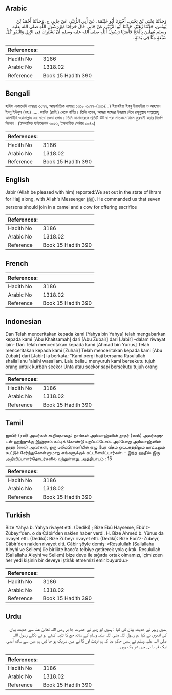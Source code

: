 ## Arabic


<div dir="rtl" lang="ar" style={{fontSize:'larger',backgroundColor:'#f8f9fa',padding:20}}>
وَحَدَّثَنَا يَحْيَى بْنُ يَحْيَى، أَخْبَرَنَا أَبُو خَيْثَمَةَ، عَنْ أَبِي الزُّبَيْرِ، عَنْ جَابِرٍ، ح. وَحَدَّثَنَا أَحْمَدُ بْنُ يُونُسَ، حَدَّثَنَا زُهَيْرٌ، حَدَّثَنَا أَبُو الزُّبَيْرِ، عَنْ جَابِرٍ، قَالَ خَرَجْنَا مَعَ رَسُولِ اللَّهِ صلى الله عليه وسلم مُهِلِّينَ بِالْحَجِّ فَأَمَرَنَا رَسُولُ اللَّهِ صلى الله عليه وسلم أَنْ نَشْتَرِكَ فِي الإِبِلِ وَالْبَقَرِ كُلُّ سَبْعَةٍ مِنَّا فِي بَدَنَةٍ ‏.‏
</div>
<div style={{backgroundColor:'#f8f9fa',padding:20, marginBottom: 10}}><table> <thead> <tr> <th>References:</th> <th></th> </tr> </thead> <tbody><tr><td>Hadith No</td><td>3186</td></tr><tr><td>Arabic No</td><td>1318.02</td></tr><tr><td>Reference</td><td>Book 15 Hadith 390</td></tr></tbody></table></div>

## Bengali


<div dir="ltr" lang="bn" style={{fontSize:'larger',backgroundColor:'#f8f9fa',padding:20}}>
হাদিস একাডেমি নাম্বারঃ ৩০৭৭, আন্তর্জাতিক নাম্বারঃ ১৩১৮ ৩০৭৭-(৩৫১/...) ইয়াহইয়া ইবনু ইয়াহইয়া ও আহমাদ ইবনু ইউনুস (রহঃ) ..... জাবির (রাযিঃ) থেকে বর্ণিত। তিনি বলেন, আমরা হজ্জের ইহরাম বেঁধে রসূলুল্লাহ সাল্লাল্লাহু আলাইহি ওয়াসাল্লাম এর সাথে রওনা হলাম। তিনি আমাদেরকে প্রতিটি উট বা গরু সাতজনে মিলে কুরবানী করার নির্দেশ দিলেন। (ইসলামিক ফাউন্ডেশন ৩০৫২, ইসলামীক সেন্টার ৩০৪৯)
</div>
<div style={{backgroundColor:'#f8f9fa',padding:20, marginBottom: 10}}><table> <thead> <tr> <th>References:</th> <th></th> </tr> </thead> <tbody><tr><td>Hadith No</td><td>3186</td></tr><tr><td>Arabic No</td><td>1318.02</td></tr><tr><td>Reference</td><td>Book 15 Hadith 390</td></tr></tbody></table></div>

## English


<div dir="ltr" lang="en" style={{fontSize:'larger',backgroundColor:'#f8f9fa',padding:20}}>
Jabir (Allah be pleased with him) reported:We set out in the state of Ihram for Hajj along, with Allah's Messenger (ﷺ). He commanded us that seven persons should join in a camel and a cow for offering sacrifice
</div>
<div style={{backgroundColor:'#f8f9fa',padding:20, marginBottom: 10}}><table> <thead> <tr> <th>References:</th> <th></th> </tr> </thead> <tbody><tr><td>Hadith No</td><td>3186</td></tr><tr><td>Arabic No</td><td>1318.02</td></tr><tr><td>Reference</td><td>Book 15 Hadith 390</td></tr></tbody></table></div>

## French


<div dir="ltr" lang="fr" style={{fontSize:'larger',backgroundColor:'#f8f9fa',padding:20}}>

</div>
<div style={{backgroundColor:'#f8f9fa',padding:20, marginBottom: 10}}><table> <thead> <tr> <th>References:</th> <th></th> </tr> </thead> <tbody><tr><td>Hadith No</td><td>3186</td></tr><tr><td>Arabic No</td><td>1318.02</td></tr><tr><td>Reference</td><td>Book 15 Hadith 390</td></tr></tbody></table></div>

## Indonesian


<div dir="ltr" lang="id" style={{fontSize:'larger',backgroundColor:'#f8f9fa',padding:20}}>
Dan Telah menceritakan kepada kami [Yahya bin Yahya] telah mengabarkan kepada kami [Abu Khaitsamah] dari [Abu Zubair] dari [Jabir] -dalam riwayat lain- Dan Telah menceritakan kepada kami [Ahmad bin Yunus] Telah menceritakan kepada kami [Zuhair] Telah menceritakan kepada kami [Abu Zubair] dari [Jabir] ia berkata; "Kami pergi haji bersama Rasulullah shallallahu 'alaihi wasallam. Lalu beliau menyuruh kami bersekutu tujuh orang untuk kurban seekor Unta atau seekor sapi bersekutu tujuh orang
</div>
<div style={{backgroundColor:'#f8f9fa',padding:20, marginBottom: 10}}><table> <thead> <tr> <th>References:</th> <th></th> </tr> </thead> <tbody><tr><td>Hadith No</td><td>3186</td></tr><tr><td>Arabic No</td><td>1318.02</td></tr><tr><td>Reference</td><td>Book 15 Hadith 390</td></tr></tbody></table></div>

## Tamil


<div dir="ltr" lang="ta" style={{fontSize:'larger',backgroundColor:'#f8f9fa',padding:20}}>
ஜாபிர் (ரலி) அவர்கள் கூறியதாவது: நாங்கள் அல்லாஹ்வின் தூதர் (ஸல்) அவர்களுடன் ஹஜ்ஜுக்கு இஹ்ராம் கட்டிக் கொண்டு புறப்பட்டோம். அப்போது அல்லாஹ்வின் தூதர் (ஸல்) அவர்கள், ஒரு பலிப்பிராணியில் ஏழு பேர் வீதம் ஒட்டகத்திலும் மாட்டிலும் கூட்டுச் சேர்ந்துகொள்ளுமாறு எங்களுக்குக் கட்டளையிட்டார்கள். - இந்த ஹதீஸ் இரு அறிவிப்பாளர்தொடர்களில் வந்துள்ளது. அத்தியாயம் : 15
</div>
<div style={{backgroundColor:'#f8f9fa',padding:20, marginBottom: 10}}><table> <thead> <tr> <th>References:</th> <th></th> </tr> </thead> <tbody><tr><td>Hadith No</td><td>3186</td></tr><tr><td>Arabic No</td><td>1318.02</td></tr><tr><td>Reference</td><td>Book 15 Hadith 390</td></tr></tbody></table></div>

## Turkish


<div dir="ltr" lang="tr" style={{fontSize:'larger',backgroundColor:'#f8f9fa',padding:20}}>
Bize Yahya b. Yahya rivayet etti. (Dediki) ; Bize Ebû Hayseme, Ebû'z-Zübeyr'den. o da Câbir'den naklen haber verdi. H. Bize Ahmed b. Yûnus da rivayet etti. (Dediki): Bize Zübeyr rivayet etti. (Dediki): Bize Ebû'z-Zübeyr, Câbir'den naklen rivayet elti. Câbir şöyle demiş: «Resulullah (Sallallahu Aleyhi ve Sellem) iîe birlikte hacc'a telbiye getirerek yola çıktık. Resulullah (Sallallahu Aleyhi ve Sellem) bize deve ile sığırda ortak olmamızı, içimizden her yedi kişinin bir deveye iştirâk etmemizi emir buyurdu.»
</div>
<div style={{backgroundColor:'#f8f9fa',padding:20, marginBottom: 10}}><table> <thead> <tr> <th>References:</th> <th></th> </tr> </thead> <tbody><tr><td>Hadith No</td><td>3186</td></tr><tr><td>Arabic No</td><td>1318.02</td></tr><tr><td>Reference</td><td>Book 15 Hadith 390</td></tr></tbody></table></div>

## Urdu


<div dir="rtl" lang="ur" style={{fontSize:'larger',backgroundColor:'#f8f9fa',padding:20}}>
ہمیں زہیر نے حدیث بیان کی کہا : ہمیں ابو زبیر نے حضرت جا بر رضی اللہ تعالیٰ عنہ سے حدیث بیان کی انھوں نے کہا ہم رسول اللہ صلی اللہ علیہ وسلم کے ساتھ حج کا تلبیہ کہتے ہو ئے نکلے رسول اللہ صلی اللہ علیہ وسلم نے ہمیں حکم دیا کہ ہم اونٹ اور گا ئے میں شریک ہو جا ئیں ہم میں سے ساتھ آدمی ایک قر با نی میں شر یک ہوں ۔
</div>
<div style={{backgroundColor:'#f8f9fa',padding:20, marginBottom: 10}}><table> <thead> <tr> <th>References:</th> <th></th> </tr> </thead> <tbody><tr><td>Hadith No</td><td>3186</td></tr><tr><td>Arabic No</td><td>1318.02</td></tr><tr><td>Reference</td><td>Book 15 Hadith 390</td></tr></tbody></table></div>